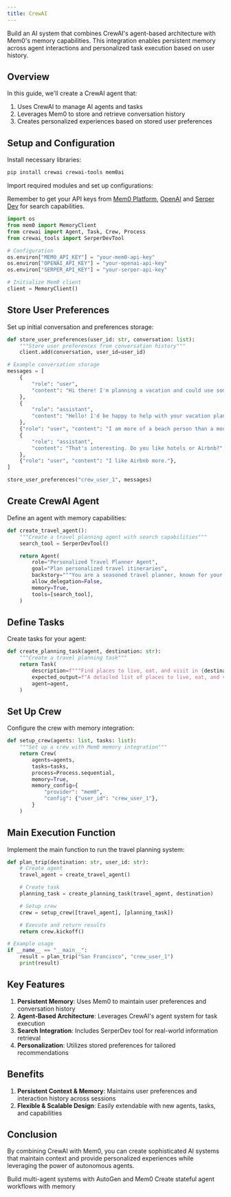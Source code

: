 ```yaml
---
title: CrewAI
---
```


Build an AI system that combines CrewAI's agent-based architecture with Mem0's memory capabilities. This integration enables persistent memory across agent interactions and personalized task execution based on user history.

## Overview

In this guide, we'll create a CrewAI agent that:
1. Uses CrewAI to manage AI agents and tasks
2. Leverages Mem0 to store and retrieve conversation history
3. Creates personalized experiences based on stored user preferences

## Setup and Configuration

Install necessary libraries:

```bash
pip install crewai crewai-tools mem0ai
```

Import required modules and set up configurations:

<Note>Remember to get your API keys from [Mem0 Platform](https://app.mem0.ai), [OpenAI](https://platform.openai.com) and [Serper Dev](https://serper.dev) for search capabilities.</Note>

```python
import os
from mem0 import MemoryClient
from crewai import Agent, Task, Crew, Process
from crewai_tools import SerperDevTool

# Configuration
os.environ["MEM0_API_KEY"] = "your-mem0-api-key"
os.environ["OPENAI_API_KEY"] = "your-openai-api-key"
os.environ["SERPER_API_KEY"] = "your-serper-api-key"

# Initialize Mem0 client
client = MemoryClient()
```

## Store User Preferences

Set up initial conversation and preferences storage:

```python
def store_user_preferences(user_id: str, conversation: list):
    """Store user preferences from conversation history"""
    client.add(conversation, user_id=user_id)

# Example conversation storage
messages = [
    {
        "role": "user",
        "content": "Hi there! I'm planning a vacation and could use some advice.",
    },
    {
        "role": "assistant",
        "content": "Hello! I'd be happy to help with your vacation planning. What kind of destination do you prefer?",
    },
    {"role": "user", "content": "I am more of a beach person than a mountain person."},
    {
        "role": "assistant",
        "content": "That's interesting. Do you like hotels or Airbnb?",
    },
    {"role": "user", "content": "I like Airbnb more."},
]

store_user_preferences("crew_user_1", messages)
```

## Create CrewAI Agent

Define an agent with memory capabilities:

```python
def create_travel_agent():
    """Create a travel planning agent with search capabilities"""
    search_tool = SerperDevTool()

    return Agent(
        role="Personalized Travel Planner Agent",
        goal="Plan personalized travel itineraries",
        backstory="""You are a seasoned travel planner, known for your meticulous attention to detail.""",
        allow_delegation=False,
        memory=True,
        tools=[search_tool],
    )
```

## Define Tasks

Create tasks for your agent:

```python
def create_planning_task(agent, destination: str):
    """Create a travel planning task"""
    return Task(
        description=f"""Find places to live, eat, and visit in {destination}.""",
        expected_output=f"A detailed list of places to live, eat, and visit in {destination}.",
        agent=agent,
    )
```

## Set Up Crew

Configure the crew with memory integration:

```python
def setup_crew(agents: list, tasks: list):
    """Set up a crew with Mem0 memory integration"""
    return Crew(
        agents=agents,
        tasks=tasks,
        process=Process.sequential,
        memory=True,
        memory_config={
            "provider": "mem0",
            "config": {"user_id": "crew_user_1"},
        }
    )
```

## Main Execution Function

Implement the main function to run the travel planning system:

```python
def plan_trip(destination: str, user_id: str):
    # Create agent
    travel_agent = create_travel_agent()

    # Create task
    planning_task = create_planning_task(travel_agent, destination)

    # Setup crew
    crew = setup_crew([travel_agent], [planning_task])

    # Execute and return results
    return crew.kickoff()

# Example usage
if __name__ == "__main__":
    result = plan_trip("San Francisco", "crew_user_1")
    print(result)
```

## Key Features

1. **Persistent Memory**: Uses Mem0 to maintain user preferences and conversation history
2. **Agent-Based Architecture**: Leverages CrewAI's agent system for task execution
3. **Search Integration**: Includes SerperDev tool for real-world information retrieval
4. **Personalization**: Utilizes stored preferences for tailored recommendations

## Benefits

1. **Persistent Context & Memory**: Maintains user preferences and interaction history across sessions
2. **Flexible & Scalable Design**: Easily extendable with new agents, tasks, and capabilities

## Conclusion

By combining CrewAI with Mem0, you can create sophisticated AI systems that maintain context and provide personalized experiences while leveraging the power of autonomous agents.

<CardGroup cols={2}>
  <Card title="AutoGen Integration" icon="users" href="/integrations/autogen">
    Build multi-agent systems with AutoGen and Mem0
  </Card>
  <Card title="LangGraph Integration" icon="diagram-project" href="/integrations/langgraph">
    Create stateful agent workflows with memory
  </Card>
</CardGroup>

